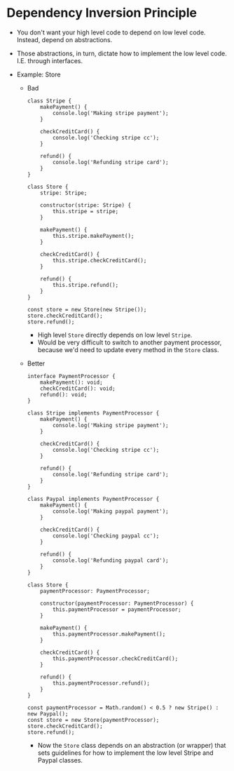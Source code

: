 # Dependency Inversion Principle

-   You don't want your high level code to depend on low level code. Instead, depend on abstractions.
-   Those abstractions, in turn, dictate how to implement the low level code. I.E. through interfaces.

-   Example: Store

    -   Bad

        ```
        class Stripe {
            makePayment() {
                console.log('Making stripe payment');
            }

            checkCreditCard() {
                console.log('Checking stripe cc');
            }

            refund() {
                console.log('Refunding stripe card');
            }
        }

        class Store {
            stripe: Stripe;

            constructor(stripe: Stripe) {
                this.stripe = stripe;
            }

            makePayment() {
                this.stripe.makePayment();
            }

            checkCreditCard() {
                this.stripe.checkCreditCard();
            }

            refund() {
                this.stripe.refund();
            }
        }

        const store = new Store(new Stripe());
        store.checkCreditCard();
        store.refund();
        ```

        -   High level `Store` directly depends on low level `Stripe`.
        -   Would be very difficult to switch to another payment processor, because we'd need to update every method in the `Store` class.

    -   Better

        ```
        interface PaymentProcessor {
            makePayment(): void;
            checkCreditCard(): void;
            refund(): void;
        }

        class Stripe implements PaymentProcessor {
            makePayment() {
                console.log('Making stripe payment');
            }

            checkCreditCard() {
                console.log('Checking stripe cc');
            }

            refund() {
                console.log('Refunding stripe card');
            }
        }

        class Paypal implements PaymentProcessor {
            makePayment() {
                console.log('Making paypal payment');
            }

            checkCreditCard() {
                console.log('Checking paypal cc');
            }

            refund() {
                console.log('Refunding paypal card');
            }
        }

        class Store {
            paymentProcessor: PaymentProcessor;

            constructor(paymentProcessor: PaymentProcessor) {
                this.paymentProcessor = paymentProcessor;
            }

            makePayment() {
                this.paymentProcessor.makePayment();
            }

            checkCreditCard() {
                this.paymentProcessor.checkCreditCard();
            }

            refund() {
                this.paymentProcessor.refund();
            }
        }

        const paymentProcessor = Math.random() < 0.5 ? new Stripe() : new Paypal();
        const store = new Store(paymentProcessor);
        store.checkCreditCard();
        store.refund();
        ```

        -   Now the `Store` class depends on an abstraction (or wrapper) that sets guidelines for how to implement
            the low level Stripe and Paypal classes.
